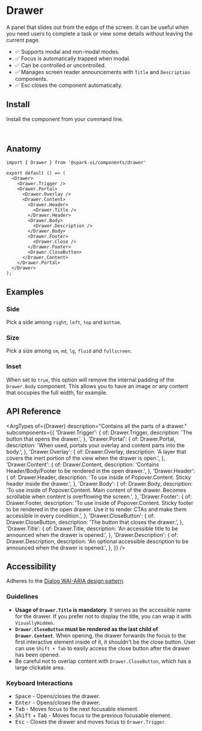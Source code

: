 


<Meta of={stories} />

# Drawer

A panel that slides out from the edge of the screen. It can be useful when you need users to complete a task or view some details without leaving the current page.

<Canvas of={stories.Usage} />

- ✅ Supports modal and non-modal modes.
- ✅ Focus is automatically trapped when modal.
- ✅ Can be controlled or uncontrolled.
- ✅ Manages screen reader announcements with `Title` and `Description` components.
- ✅ Esc closes the component automatically.

## Install

Install the component from your command line.

```sh
npm install @spark-ui/components
```

## Anatomy

```tsx
import { Drawer } from '@spark-ui/components/drawer'

export default () => (
  <Drawer>
    <Drawer.Trigger />
    <Drawer.Portal>
      <Drawer.Overlay />
      <Drawer.Content>
        <Drawer.Header>
          <Drawer.Title />
        </Drawer.Header>
        <Drawer.Body>
          <Drawer.Description />
        </Drawer.Body>
        <Drawer.Footer>
          <Drawer.Close />
        </Drawer.Footer>
        <Drawer.CloseButton>
      </Drawer.Content>
    </Drawer.Portal>
  </Drawer>
);
```

## Examples

### Side

Pick a side among `right`, `left`, `top` and `bottom`.

<Canvas of={stories.Side} />

### Size

Pick a size among `sm`, `md`, `lg`, `fluid` and `fullscreen`.

<Canvas of={stories.Sizes} />

### Inset

When set to `true`, this option will remove the internal padding of the `Drawer.Body` component. This allows you to have an image or any content that occupies the full width, for example.

<Canvas of={stories.Inset} />

## API Reference

<ArgTypes
  of={Drawer}
  description="Contains all the parts of a drawer."
  subcomponents={{
    'Drawer.Trigger': {
      of: Drawer.Trigger,
      description: 'The button that opens the drawer.',
    },
    'Drawer.Portal': {
      of: Drawer.Portal,
      description: 'When used, portals your overlay and content parts into the body.',
    },
    'Drawer.Overlay': {
      of: Drawer.Overlay,
      description: 'A layer that covers the inert portion of the view when the drawer is open.',
    },
    'Drawer.Content': {
      of: Drawer.Content,
      description: 'Contains Header/Body/Footer to be rendered in the open drawer.',
    },
    'Drawer.Header': {
      of: Drawer.Header,
      description: 'To use inside of Popover.Content. Sticky header inside the drawer.',
    },
    'Drawer.Body': {
      of: Drawer.Body,
      description:
        'To use inside of Popover.Content. Main content of the drawer. Becomes scrollable when content is overflowing the screen.',
    },
    'Drawer.Footer': {
      of: Drawer.Footer,
      description:
        'To use inside of Popover.Content. Sticky footer to be rendered in the open drawer. Use it to render CTAs and make them accessible in every condition.',
    },
    'Drawer.CloseButton': {
      of: Drawer.CloseButton,
      description: 'The button that closes the drawer.',
    },
    'Drawer.Title': {
      of: Drawer.Title,
      description: 'An accessible title to be announced when the drawer is opened.',
    },
    'Drawer.Description': {
      of: Drawer.Description,
      description: 'An optional accessible description to be announced when the drawer is opened.',
    },
  }}
/>

## Accessibility

<A11yReport of="drawer" />

Adheres to the [Dialog WAI-ARIA design pattern](https://www.w3.org/WAI/ARIA/apg/patterns/dialog-modal/).

### Guidelines

- **Usage of `Drawer.Title` is mandatory**. It serves as the accessible name for the drawer. If you prefer not to display the title, you can wrap it with `VisuallyHidden`.
- **`Drawer.CloseButton` must be rendered as the last child of `Drawer.Content`**. When opening, the drawer forwards the focus to the first interactive element inside of it, it shouldn't be the close button. User can use `Shift + Tab` to easily access the close button after the drawer has been opened.
- Be careful not to overlap content with `Drawer.CloseButton`, which has a large clickable area.

### Keyboard Interactions

- <Kbd>Space</Kbd> - Opens/closes the drawer.
- <Kbd>Enter</Kbd> - Opens/closes the drawer.
- <Kbd>Tab</Kbd> - Moves focus to the next focusable element.
- <Kbd>Shift</Kbd> + <Kbd>Tab</Kbd> - Moves focus to the previous focusable element.
- <Kbd>Esc</Kbd> - Closes the drawer and moves focus to `Drawer.Trigger`.
